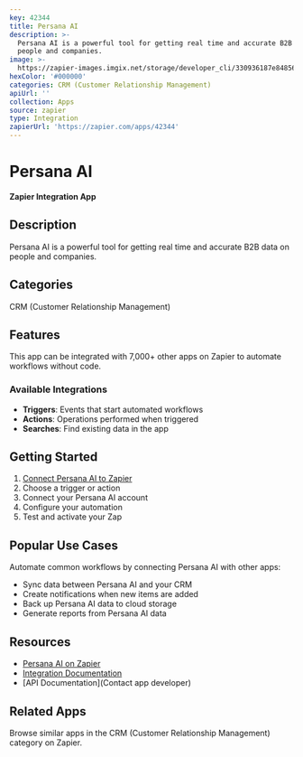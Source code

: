 ```yaml
---
key: 42344
title: Persana AI
description: >-
  Persana AI is a powerful tool for getting real time and accurate B2B data on
  people and companies.
image: >-
  https://zapier-images.imgix.net/storage/developer_cli/330936187e84856d379b5add0dff5b1c.png?auto=format%2Ccompress&ixlib=python-3.0.0&q=50
hexColor: '#000000'
categories: CRM (Customer Relationship Management)
apiUrl: ''
collection: Apps
source: zapier
type: Integration
zapierUrl: 'https://zapier.com/apps/42344'
---
```

# Persana AI

**Zapier Integration App**

## Description

Persana AI is a powerful tool for getting real time and accurate B2B data on people and companies.

## Categories

CRM (Customer Relationship Management)

## Features

This app can be integrated with 7,000+ other apps on Zapier to automate workflows without code.

### Available Integrations

- **Triggers**: Events that start automated workflows
- **Actions**: Operations performed when triggered
- **Searches**: Find existing data in the app

## Getting Started

1. [Connect Persana AI to Zapier](https://zapier.com/apps/42344)
2. Choose a trigger or action
3. Connect your Persana AI account
4. Configure your automation
5. Test and activate your Zap

## Popular Use Cases

Automate common workflows by connecting Persana AI with other apps:

- Sync data between Persana AI and your CRM
- Create notifications when new items are added
- Back up Persana AI data to cloud storage
- Generate reports from Persana AI data

## Resources

- [Persana AI on Zapier](https://zapier.com/apps/42344)
- [Integration Documentation](https://zapier.com/apps/42344/integrations)
- [API Documentation](Contact app developer)

## Related Apps

Browse similar apps in the CRM (Customer Relationship Management) category on Zapier.
